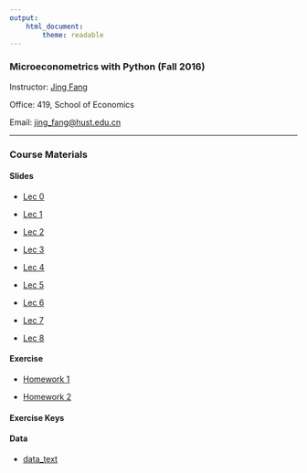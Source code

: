 ```yaml
---
output: 
    html_document:
        theme: readable
---
```


### Microeconometrics with Python (Fall 2016)

Instructor: [Jing Fang](http://bayeswhu.github.io)

Office: 419, School of Economics

Email: [jing_fang@hust.edu.cn](jing_fang@hust.edu.cn)

-----

### Course Materials

#### Slides

- [Lec 0](me/00.html)

- [Lec 1](me/01.html)

- [Lec 2](me/02.html)

- [Lec 3](me/03.html)

- [Lec 4](me/04.html)

- [Lec 5](me/05.html)

- [Lec 6](me/06.html)

- [Lec 7](me/07.html)

- [Lec 8](me/08.html)
    <!-- -->
    
#### Exercise

- [Homework 1](me/hw1.html)

- [Homework 2](me/hw2.html)

#### Exercise Keys

#### Data

- [data_text](me/data_text.zip)